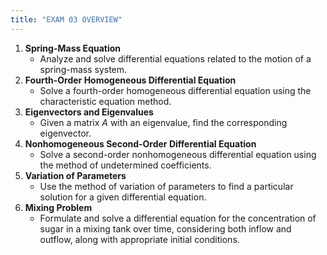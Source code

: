 ```yaml
---
title: "EXAM 03 OVERVIEW"
---
```


1. **Spring-Mass Equation**  
   - Analyze and solve differential equations related to the motion of a spring-mass system.

2. **Fourth-Order Homogeneous Differential Equation**  
   - Solve a fourth-order homogeneous differential equation using the characteristic equation method.

3. **Eigenvectors and Eigenvalues**  
   - Given a matrix $A$ with an eigenvalue, find the corresponding eigenvector.

4. **Nonhomogeneous Second-Order Differential Equation**  
   - Solve a second-order nonhomogeneous differential equation using the method of undetermined coefficients.

5. **Variation of Parameters**  
   - Use the method of variation of parameters to find a particular solution for a given differential equation.

6. **Mixing Problem**  
   - Formulate and solve a differential equation for the concentration of sugar in a mixing tank over time, considering both inflow and outflow, along with appropriate initial conditions.

